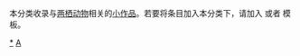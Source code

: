 {{hiddencat}}
本分类收录与[[两栖动物|两栖动物]]相关的[[小作品|小作品]]。若要将条目加入本分类下，请加入'''{{Tl|两栖类小作品}}''' 或者 '''{{T1|amphibian-stub}}'''模板。

[[Category:兩棲類|*]]
[[Category:脊椎动物小作品|A]]